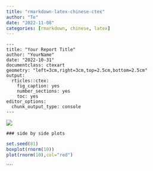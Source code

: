 ```yaml
---
title: "rmarkdown-latex-chinese-ctex" 
author: "Te"
date: "2022-11-08"
categories: [rmarkdown, chinese, latex]
---
```


    ---  
    title: "Your Report Title"  
    author: "YourName"  
    date: "2022-10-31"  
    documentclass: ctexart  
    geometry: "left=3cm,right=3cm,top=2.5cm,bottom=2.5cm"
    output:  
      rticles::ctex:  
        fig_caption: yes  
        number_sections: yes  
        toc: yes  
    editor_options:  
      chunk_output_type: console  
    ---

![](youzhiqingnian.jpg)

    ### side by side plots

```r
set.seed(81)
boxplot(rnorm(10))
plot(rnorm(10),col="red")
```

\`\`\`\`
